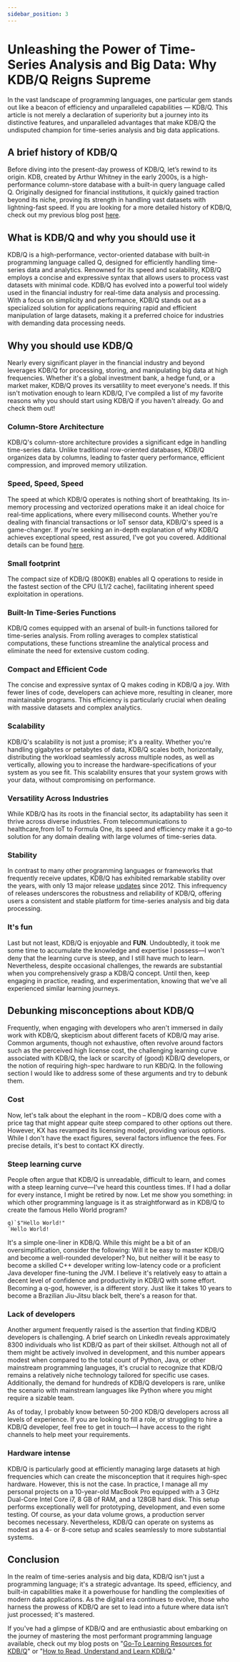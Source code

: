 ```yaml
---
sidebar_position: 3
---
```


# Unleashing the Power of Time-Series Analysis and Big Data: Why KDB/Q Reigns Supreme

In the vast landscape of programming languages, one particular gem stands out like a beacon of efficiency and unparalleled capabilities — KDB/Q. This article is not merely a declaration of superiority but a journey into its distinctive features, and unparalleled advantages that make KDB/Q the undisputed champion for time-series analysis and big data applications.

## A brief history of KDB/Q

Before diving into the present-day prowess of KDB/Q, let’s rewind to its origin. KDB, created by Arthur Whitney in the early 2000s, is a high-performance column-store database with a built-in query language called Q. Originally designed for financial institutions, it quickly gained traction beyond its niche, proving its strength in handling vast datasets with lightning-fast speed. If you are looking for a more detailed history of KDB/Q, check out my previous blog post [here](https://www.defconq.tech/docs/language/history).

## What is KDB/Q and why you should use it

KDB/Q is a high-performance, vector-oriented database with built-in programming language called Q, designed for efficiently handling time-series data and analytics. Renowned for its speed and scalability, KDB/Q employs a concise and expressive syntax that allows users to process vast datasets with minimal code. KDB/Q has evolved into a powerful tool widely used in the financial industry for real-time data analysis and processing. With a focus on simplicity and performance, KDB/Q stands out as a specialized solution for applications requiring rapid and efficient manipulation of large datasets, making it a preferred choice for industries with demanding data processing needs.

## Why you should use KDB/Q

Nearly every significant player in the financial industry and beyond leverages KDB/Q for processing, storing, and manipulating big data at high frequencies. Whether it's a global investment bank, a hedge fund, or a market maker, KDB/Q proves its versatility to meet everyone's needs. If this isn't motivation enough to learn KDB/Q, I've compiled a list of my favorite reasons why you should start using KDB/Q if you haven't already. Go and check them out!

### Column-Store Architecture

KDB/Q's column-store architecture provides a significant edge in handling time-series data. Unlike traditional row-oriented databases, KDB/Q organizes data by columns, leading to faster query performance, efficient compression, and improved memory utilization.

### Speed, Speed, Speed

The speed at which KDB/Q operates is nothing short of breathtaking. Its in-memory processing and vectorized operations make it an ideal choice for real-time applications, where every millisecond counts. Whether you're dealing with financial transactions or IoT sensor data, KDB/Q's speed is a game-changer. If you're seeking an in-depth explanation of why KDB/Q achieves exceptional speed, rest assured, I've got you covered. Additional details can be found [here](https://www.defconq.tech/docs/language/speed).

### Small footprint

The compact size of KDB/Q (800KB) enables all Q operations to reside in the fastest section of the CPU (L1/2 cache), facilitating inherent speed exploitation in operations.

### Built-In Time-Series Functions

KDB/Q comes equipped with an arsenal of built-in functions tailored for time-series analysis. From rolling averages to complex statistical computations, these functions streamline the analytical process and eliminate the need for extensive custom coding.

### Compact and Efficient Code

The concise and expressive syntax of Q makes coding in KDB/Q a joy. With fewer lines of code, developers can achieve more, resulting in cleaner, more maintainable programs. This efficiency is particularly crucial when dealing with massive datasets and complex analytics.

### Scalability

KDB/Q's scalability is not just a promise; it's a reality. Whether you're handling gigabytes or petabytes of data, KDB/Q scales both, horizontally, distributing the workload seamlessly across multiple nodes, as well as vertically, allowing you to increase the hardware-specifications of your system as you see fit. This scalability ensures that your system grows with your data, without compromising on performance.

### Versatility Across Industries

While KDB/Q has its roots in the financial sector, its adaptability has seen it thrive across diverse industries. From telecommunications to healthcare,from IoT to Formula One, its speed and efficiency make it a go-to solution for any domain dealing with large volumes of time-series data.

### Stability

In contrast to many other programming languages or frameworks that frequently receive updates, KDB/Q has exhibited remarkable stability over the years, with only 13 major release [updates](https://code.kx.com/q/releases/) since 2012. This infrequency of releases underscores the robustness and reliability of KDB/Q, offering users a consistent and stable platform for time-series analysis and big data processing.

### It's fun

Last but not least, KDB/Q is enjoyable and **FUN**. Undoubtedly, it took me some time to accumulate the knowledge and expertise I possess—I won't deny that the learning curve is steep, and I still have much to learn. Nevertheless, despite occasional challenges, the rewards are substantial when you comprehensively grasp a KDB/Q concept. Until then, keep engaging in practice, reading, and experimentation, knowing that we've all experienced similar learning journeys.

## Debunking misconceptions about KDB/Q

Frequently, when engaging with developers who aren't immersed in daily work with KDB/Q, skepticism about different facets of KDB/Q may arise. Common arguments, though not exhaustive, often revolve around factors such as the perceived high license cost, the challenging learning curve associated with KDB/Q, the lack or scarcity of (good) KDB/Q developers, or the notion of requiring high-spec hardware to run KBD/Q. In the following section I would like to address some of these arguments and try to debunk them.

### Cost

Now, let's talk about the elephant in the room – KDB/Q does come with a price tag that might appear quite steep compared to other options out there. However, KX has revamped its licensing model, providing various options. While I don't have the exact figures, several factors influence the fees. For precise details, it's best to contact KX directly.

### Steep learning curve

People often argue that KDB/Q is unreadable, difficult to learn, and comes with a steep learning curve—I've heard this countless times. If I had a dollar for every instance, I might be retired by now. Let me show you something: in which other programming language is it as straightforward as in KDB/Q to create the famous Hello World program?

```
q)`$"Hello World!"
`Hello World!
```

It's a simple one-liner in KDB/Q. While this might be a bit of an oversimplification, consider the following: Will it be easy to master KDB/Q and become a well-rounded developer? No, but neither will it be easy to become a skilled C++ developer writing low-latency code or a proficient Java developer fine-tuning the JVM. I believe it's relatively easy to attain a decent level of confidence and productivity in KDB/Q with some effort. Becoming a q-god, however, is a different story. Just like it takes 10 years to become a Brazilian Jiu-Jitsu black belt, there's a reason for that.

### Lack of developers

Another argument frequently raised is the assertion that finding KDB/Q developers is challenging. A brief search on LinkedIn reveals approximately 8300 individuals who list KDB/Q as part of their skillset. Although not all of them might be actively involved in development, and this number appears modest when compared to the total count of Python, Java, or other mainstream programming languages, it's crucial to recognize that KDB/Q remains a relatively niche technology tailored for specific use cases. Additionally, the demand for hundreds of KDB/Q developers is rare, unlike the scenario with mainstream languages like Python where you might require a sizable team. 

As of today, I probably know between 50-200 KDB/Q developers across all levels of experience. If you are looking to fill a role, or struggling to hire a KDB/Q developer, feel free to get in touch—I have access to the right channels to help meet your requirements.

### Hardware intense

KDB/Q is particularly good at efficiently managing large datasets at high frequencies which can create the misconception that it requires high-spec hardware. However, this is not the case. In practice, I manage all my personal projects on a 10-year-old MacBook Pro equipped with a 3 GHz Dual-Core Intel Core i7, 8 GB of RAM, and a 128GB hard disk. This setup performs exceptionally well for prototyping, development, and even some testing. Of course, as your data volume grows, a production server becomes necessary. Nevertheless, KDB/Q can operate on systems as modest as a 4- or 8-core setup and scales seamlessly to more substantial systems.

## Conclusion

In the realm of time-series analysis and big data, KDB/Q isn't just a programming language; it's a strategic advantage. Its speed, efficiency, and built-in capabilities make it a powerhouse for handling the complexities of modern data applications. As the digital era continues to evolve, those who harness the prowess of KDB/Q are set to lead into a future where data isn’t just processed; it's mastered.

If you've had a glimpse of KDB/Q and are enthusiastic about embarking on the journey of mastering the most performant programming language available, check out my blog posts on "[Go-To Learning Resources for KDB/Q](https://www.defconq.tech/blog/Go-To%20KDB/Q%20Learning%20Resources)" or "[How to Read, Understand and Learn KDB/Q](https://www.defconq.tech/blog/How%20to%20Read,%20Understand%20and%20Learn%20KDB/Q%20code)."
